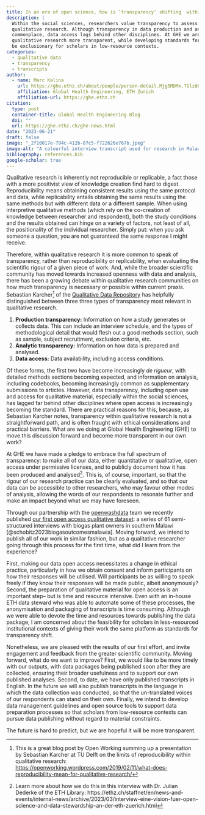 ```yaml
---
title: In an era of open science, how is ‘transparency’ shifting  within qualitative research
description: |
  Within the social sciences, researchers value transparency to assess the scientific rigour of
  qualitative research. Although transparency in data production and analysis are increasingly
  commonplace, data access lags behind other disciplines. At GHE we are working to make our
  qualitative research more transparent, while developing standards for open access that will not
  be exclusionary for scholars in low-resource contexts.
categories:
  - qualitative data
  - transparency
  - transcripts
author:
  - name: Marc Kalina
    url: https://ghe.ethz.ch/about/people/person-detail.Mjg5MDMx.TGlzdC80MTI2LC0xNDYwMDMwNTU3.html
    affiliation: Global Health Engineering, ETH Zurich
    affiliation-url: https://ghe.ethz.ch
citation:
  type: post
  container-title: Global Health Engineering Blog
  doi: ""
  url: https://ghe.ethz.ch/ghe-news.html
date: "2023-06-21"
draft: false
image: "_2f10017e-794c-412b-87c5-f722626e767b.jpeg"
image-alt: "A colourful interview transcript used for research in Malawi, using earthy colours. Created by Bing Image Creator. "
bibliography: references.bib
google-scholar: true
---
```


Qualitative research is inherently not reproducible or replicable, a fact those with a more positivist view of knowledge creation find hard to digest. Reproducibility means obtaining consistent results using the same protocol and data, while replicability entails obtaining the same results using the same methods but with different data or a different sample. When using interpretive qualitative methods (which rely on the co-creation of knowledge between researcher and respondent), both the study conditions and the results obtained can hinge on a variety of factors, not least of all, the positionality of the individual researcher. Simply put: when you ask someone a question, you are not guaranteed the same response I might receive.

Therefore, within qualitative research it is more common to speak of transparency, rather than reproducibility or replicability, when evaluating the scientific rigour of a given piece of work. And, while the broader scientific community has moved towards increased openness with data and analysis, there has been a growing debate within qualitative research communities on how much transparency is necessary or possible within current praxis. Sebastian Karcher[^1] of the [Qualitative Data Repository](https://qdr.syr.edu/) has helpfully distinguished between three three types of transparency most relevant in qualitative research.

[^1]: This is a great blog post by Open Working summing up a presentation by Sebastian Karcher at TU Delft on the limits of reproducibility within qualitative research: <https://openworking.wordpress.com/2019/02/11/what-does-reproducibility-mean-for-qualitative-research/>

1.  **Production transparency:** Information on how a study generates or collects data. This can include an interview schedule, and the types of methodological detail that would flesh out a good methods section, such as sample, subject recruitment, exclusion criteria, etc.
2.  **Analytic transparency:** Information on how data is prepared and analysed.
3.  **Data access:** Data availability, including access conditions.

Of these forms, the first two have become increasingly *de rigueur*, with detailed methods sections becoming expected, and information on analysis, including codebooks, becoming increasingly common as supplementary submissions to articles. However, data transparency, including open use and access for qualitative material, especially within the social sciences, has lagged far behind other disciplines where open access is increasingly becoming the standard. There are practical reasons for this, because, as Sebastian Karcher notes, transparency within qualitative research is not a straightforward path, and is often fraught with ethical considerations and practical barriers. What are we doing at Global Health Engineering (GHE) to move this discussion forward and become more transparent in our own work?

At GHE we have made a pledge to embrace the full spectrum of transparency: to make all of our data, either quantitative or qualitative, open access under permissive licenses, and to publicly document how it has been produced and analysed[^2]. This is, of course, important, so that the rigour of our research practice can be clearly evaluated, and so that our data can be accessible to other researchers, who may favour other modes of analysis, allowing the words of our respondents to resonate further and make an impact beyond what we may have foreseen.

[^2]: Learn more about how we do this in this interview with Dr. Julian Dederke of the ETH Library: https://ethz.ch/staffnet/en/news-and-events/internal-news/archive/2023/03/interview-eine-vision-fuer-open-science-and-data-stewardship-an-der-eth-zuerich.html

Through our partnership with the [openwashdata](https://openwashdata.org/) team we recently published [our first open access qualitative dataset](https://openwashdata.github.io/biogasoutcomesmalawi/): a series of 61 semi-structured interviews with biogas plant owners in southern Malawi [@schobitz2023biogasoutcomesmalawia]. Moving forward, we intend to publish all of our work in similar fashion, but as a qualitative researcher going through this process for the first time, what did I learn from the experience?

First, making our data open access necessitates a change in ethical practice, particularly in how we obtain consent and inform participants on how their responses will be utilised. Will participants be as willing to speak freely if they know their responses will be made public, albeit anonymously? Second, the preparation of qualitative material for open access is an important step-- but is time and resource intensive. Even with an in-house ETH data steward who was able to automate some of these processes, the anonymisation and packaging of transcripts is time consuming. Although we were able to devote the time and resources towards publishing the data package, I am concerned about the feasibility for scholars in less-resourced institutional contexts of giving their work the same platform as standards for transparency shift.

Nonetheless, we are pleased with the results of our first effort, and invite engagement and feedback from the greater scientific community. Moving forward, what do we want to improve? First, we would like to be more timely with our outputs, with data packages being published soon after they are collected, ensuring their broader usefulness and to support our own published analyses. Second, to date, we have only published transcripts in English. In the future we will also publish transcripts in the language in which the data collection was conducted, so that the un-translated voices of our respondents can stand on their own. Finally, we intend to develop data management guidelines and open source tools to support data preparation processes so that scholars from low-resource contexts can pursue data publishing without regard to material constraints.

The future is hard to predict, but we are hopeful it will be more transparent.
